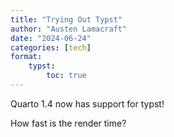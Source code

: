 ```yaml
---
title: "Trying Out Typst"
author: "Austen Lamacraft"
date: "2024-06-24"
categories: [tech]
format:
    typst:
        toc: true
---
```


Quarto 1.4 now has support for typst!

How fast is the render time?